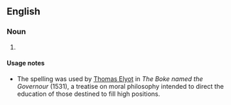 ==English==

===Noun===
{{en-noun}}
#{{legal}} {{obsolete spelling of|misprision}}

====Usage notes====
* The spelling was used by [[w:Thomas Elyot|Thomas Elyot]] in ''The Boke named the Governour'' (1531), a treatise on moral philosophy intended to direct the education of those destined to fill high positions.